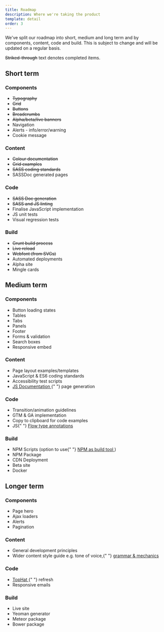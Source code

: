```yaml
---
title: Roadmap
description: Where we're taking the product
template: detail
order: 3
---
```


We've split our roadmap into short, medium and long term and by components, content, code and build. This is subject to change and will be updated on a regular basis.

~~Striked-through~~ text denotes completed items.

## Short term

<div className="grid">
	<div data-g="12 xs:6 sm:4 md:3">
		<h3 className="h5">Components</h3>
		<ul>
			<li>
				<s>Typography</s>
			</li>
			<li>
				<s>Grid</s>
			</li>
			<li>
				<s>Buttons</s>
			</li>
			<li>
				<s>Breadcrumbs</s>
			</li>
			<li>
				<s>Alpha/beta/live banners</s>
			</li>
			<li>Navigation</li>
			<li>Alerts - info/error/warning</li>
			<li>Cookie message</li>
		</ul>
	</div>
	<div data-g="12 xs:6 sm:4 md:3">
		<h3 className="h5">Content</h3>
		<ul>
			<li>
				<s>Colour documentation</s>
			</li>
			<li>
				<s>Grid examples</s>
			</li>
			<li>
				<s>SASS coding standards</s>
			</li>
			<li>SASSDoc generated pages</li>
		</ul>
	</div>
	<div data-g="12 xs:6 sm:4 md:3">
		<h3 className="h5">Code</h3>
		<ul>
			<li>
				<s>SASS Doc generation</s>
			</li>
			<li>
				<s>SASS and JS linting</s>
			</li>
			<li>Finalise JavaScript implementation</li>
			<li>JS unit tests</li>
			<li>Visual regression tests</li>
		</ul>
	</div>
	<div data-g="12 xs:6 sm:4 md:3">
		<h3 className="h5">Build</h3>
		<ul>
			<li>
				<s>Grunt build process</s>
			</li>
			<li>
				<s>Live reload</s>
			</li>
			<li>
				<s>Webfont (from SVGs)</s>
			</li>
			<li>Automated deployments</li>
			<li>Alpha site</li>
			<li>Mingle cards</li>
		</ul>
	</div>
</div>

## Medium term

<div className="grid">
	<div data-g="12 xs:6 sm:4 md:3">
		<h3 className="h5">Components</h3>
		<ul>
			<li>Button loading states</li>
			<li>Tables</li>
			<li>Tabs</li>
			<li>Panels</li>
			<li>Footer</li>
			<li>Forms &amp; validation</li>
			<li>Search boxes</li>
			<li>Responsive embed</li>
		</ul>
	</div>
	<div data-g="12 xs:6 sm:4 md:3">
		<h3 className="h5">Content</h3>
		<ul>
			<li>Page layout examples/templates</li>
			<li>JavaScript &amp; ES6 coding standards</li>
			<li>Accessibility test scripts</li>
			<li>
				<a
					href="http://documentation.js.org/"
					target="_blank"
					rel="noopener external"
				>
					JS Documentation
				</a>{" "}
				page generation
			</li>
		</ul>
	</div>
	<div data-g="12 xs:6 sm:4 md:3">
		<h3 className="h5">Code</h3>
		<ul>
			<li>Transition/animation guidelines</li>
			<li>GTM &amp; GA implementation</li>
			<li>Copy to clipboard for code examples</li>
			<li>
				JS{" "}
				<a href="https://flowtype.org/" target="_blank" rel="noopener external">
					Flow type annotations
				</a>
			</li>
		</ul>
	</div>
	<div data-g="12 xs:6 sm:4 md:3">
		<h3 className="h5">Build</h3>
		<ul>
			<li>
				NPM Scripts (option to use{" "}
				<a
					href="https://www.keithcirkel.co.uk/how-to-use-npm-as-a-build-tool/"
					target="_blank"
					rel="noopener external"
				>
					NPM as build tool
				</a>
				)
			</li>
			<li>NPM Package</li>
			<li>CDN Deployment</li>
			<li>Beta site</li>
			<li>Docker</li>
		</ul>
	</div>
</div>

## Longer term

<div className="grid">
	<div data-g="12 xs:6 sm:4 md:3">
		<h3 className="h5">Components</h3>
		<ul>
			<li>Page hero</li>
			<li>Ajax loaders</li>
			<li>Alerts</li>
			<li>Pagination</li>
		</ul>
	</div>
	<div data-g="12 xs:6 sm:4 md:3">
		<h3 className="h5">Content</h3>
		<ul>
			<li>General development principles</li>
			<li>
				Wider content style guide e.g. tone of voice,{" "}
				<a
					href="http://styleguide.mailchimp.com/grammar-and-mechanics/"
					target="_blank"
					rel="noopener external"
				>
					grammar &amp; mechanics
				</a>
			</li>
		</ul>
	</div>
	<div data-g="12 xs:6 sm:4 md:3">
		<h3 className="h5">Code</h3>
		<ul>
			<li>
				<a
					href="https://github.com/mattonfoot/NICE.TopHat"
					target="_blank"
					rel="noopener external"
				>
					TopHat
				</a>{" "}
				refresh
			</li>
			<li>Responsive emails</li>
		</ul>
	</div>
	<div data-g="12 xs:6 sm:4 md:3">
		<h3 className="h5">Build</h3>
		<ul>
			<li>Live site</li>
			<li>Yeoman generator</li>
			<li>Meteor package</li>
			<li>Bower package</li>
		</ul>
	</div>
</div>
